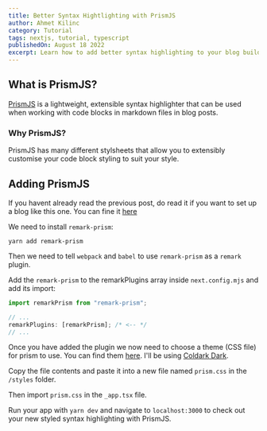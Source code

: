```yaml
---
title: Better Syntax Hightlighting with PrismJS
author: Ahmet Kilinc
category: Tutorial
tags: nextjs, tutorial, typescript
publishedOn: August 18 2022
excerpt: Learn how to add better syntax highlighting to your blog build with NextJS and MDX using PrismJS.
---
```



<PostWrapper>

<PostHeader title={title} author={author} tags={tags} category={category} date={publishedOn} />

## What is PrismJS?

[PrismJS]() is a lightweight, extensible syntax highlighter that can be used when working with code blocks in markdown files in blog posts.

### Why PrismJS?

PrismJS has many different stylsheets that allow you to extensibly customise your code block styling to suit your style.

## Adding PrismJS

If you havent already read the previous post, do read it if you want to set up a blog like this one. You can fine it [here](/posts/build-a-nextjs-blog-tailwind-markdown)

We need to install `remark-prism`:

```shell
yarn add remark-prism
```

Then we need to tell `webpack` and `babel` to use `remark-prism` as a `remark` plugin.

Add the `remark-prism` to the remarkPlugins array inside `next.config.mjs` and add its import:

```typescript
import remarkPrism from "remark-prism";

// ...
remarkPlugins: [remarkPrism]; /* <-- */
// ...
```

Once you have added the plugin we now need to choose a theme (CSS file) for prism to use. You can find them [here](https://github.com/PrismJS/prism-themes). I'll be using [Coldark Dark](https://raw.githubusercontent.com/PrismJS/prism-themes/master/themes/prism-coldark-dark.css).

Copy the file contents and paste it into a new file named `prism.css` in the `/styles` folder.

Then import `prism.css` in the `_app.tsx` file.

Run your app with `yarn dev` and navigate to `localhost:3000` to check out your new styled syntax highlighting with PrismJS.

</PostWrapper>
